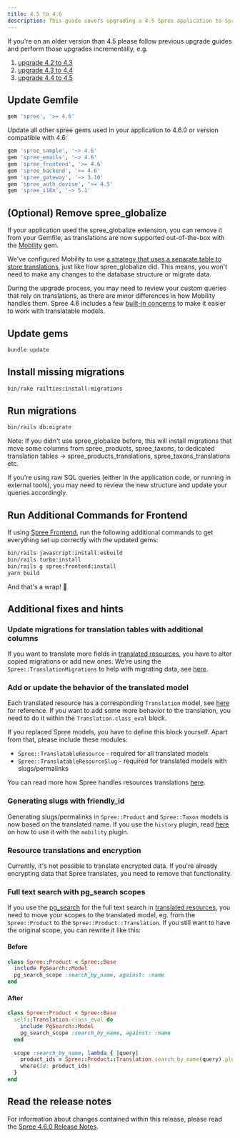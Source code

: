 ```yaml
---
title: 4.5 to 4.6
description: This guide covers upgrading a 4.5 Spree application to Spree 4.6.
---
```


<Note>
If you're on an older version than 4.5 please follow previous upgrade guides and perform those upgrades incrementally, e.g.

1. [upgrade 4.2 to 4.3](4.2-to-4.3)
2. [upgrade 4.3 to 4.4](4.3-to-4.4)
3. [upgrade 4.4 to 4.5](4.4-to-4.5)
</Note>

## Update Gemfile

```ruby
gem 'spree', '>= 4.6'
```

Update all other spree gems used in your application to 4.6.0 or version compatible with 4.6:

```ruby
gem 'spree_sample', '~> 4.6'
gem 'spree_emails', '~> 4.6'
gem 'spree_frontend', '>= 4.6'
gem 'spree_backend', '>= 4.6'
gem 'spree_gateway', '~> 3.10'
gem 'spree_auth_devise', '>= 4.5'
gem 'spree_i18n', '~> 5.1'
```

## (Optional) Remove spree\_globalize

If your application used the spree\_globalize extension, you can remove it from your Gemfile, as translations are now supported out-of-the-box with the [Mobility](https://github.com/shioyama/mobility) gem.

We've configured Mobility to use [a strategy that uses a separate table to store translations](https://dejimata.com/2017/3/3/translating-with-mobility#strategy-2), just like how spree\_globalize did. This means, you won't need to make any changes to the database structure or migrate data.

During the upgrade process, you may need to review your custom queries that rely on translations, as there are minor differences in how Mobility handles them. Spree 4.6 includes a few [built-in concerns](../../customization/i18n) to make it easier to work with translatable models.

## Update gems

```bash
bundle update
```

## Install missing migrations

```bash
bin/rake railties:install:migrations
```

## Run migrations

```bash
bin/rails db:migrate
```

Note: If you didn't use spree\_globalize before, this will install migrations that move some columns from spree\_products, spree\_taxons, to dedicated translation tables -> spree\_products\_translations, spree\_taxons\_translations etc.

If you're using raw SQL queries (either in the application code, or running in external tools), you may need to review the new structure and update your queries accordingly.

## Run Additional Commands for Frontend

If using [Spree Frontend](https://github.com/spree/spree_rails_frontend), run the following additional commands to get everything set up correctly with the updated gems:

```bash
bin/rails javascript:install:esbuild
bin/rails turbo:install
bin/rails g spree:frontend:install
yarn build
```

And that's a wrap! :tada:

## Additional fixes and hints

### Update migrations for translation tables with additional columns

If you want to translate more fields in [translated resources](https://dev-docs.spreecommerce.org/customization/i18n#resource-translations), you have to alter copied migrations or add new ones.
We're using the `Spree::TranslationMigrations` to help with migrating data, see [here](https://github.com/spree/spree/blob/main/core/lib/spree/translation_migrations.rb).

### Add or update the behavior of the translated model

Each translated resource has a corresponding `Translation` model, see [here](https://github.com/spree/spree/blob/v4.6.5/core/app/models/spree/product.rb#L44) for reference.
If you want to add some more behavior to the translation, you need to do it within the `Translation.class_eval` block.

If you replaced Spree models, you have to define this block yourself. Apart from that, please include these modules: 
- `Spree::TranslatableResource` - required for all translated models
- `Spree::TranslatableResourceSlug` - required for translated models with slugs/permalinks

You can read more how Spree handles resources translations [here](https://dev-docs.spreecommerce.org/customization/i18n#resource-translations-implementation).

### Generating slugs with friendly_id

Generating slugs/permalinks in `Spree::Product` and `Spree::Taxon` models is now based on the translated name. If you use the `history` plugin, read [here](https://github.com/shioyama/friendly_id-mobility?tab=readme-ov-file#slug-history) on how to use it with the `mobility` plugin.

### Resource translations and encryption

Currently, it's not possible to translate encrypted data. If you're already encrypting data that Spree translates, you need to remove that functionality.

### Full text search with pg_search scopes

If you use the [pg_search](https://github.com/Casecommons/pg_search) for the full text search in [translated resources](https://dev-docs.spreecommerce.org/customization/i18n#resource-translations), you need to move your scopes to the translated model, eg. from the `Spree::Product` to the `Spree::Product::Translation`. If you still want to have the original scope, you can rewrite it like this:

#### Before

```ruby
class Spree::Product < Spree::Base
  include PgSearch::Model
  pg_search_scope :search_by_name, against: :name
end
```

#### After

```ruby
class Spree::Product < Spree::Base
  self::Translation.class_eval do
    include PgSearch::Model
    pg_search_scope :search_by_name, against: :name
  end
  
  scope :search_by_name, lambda { |query|
    product_ids = Spree::Product::Translation.search_by_name(query).pluck(:spree_product_id)
    where(id: product_ids)
  }
end
```

## Read the release notes

For information about changes contained within this release, please read the [Spree 4.6.0 Release Notes](https://github.com/spree/spree/releases/tag/v4.6.0).
